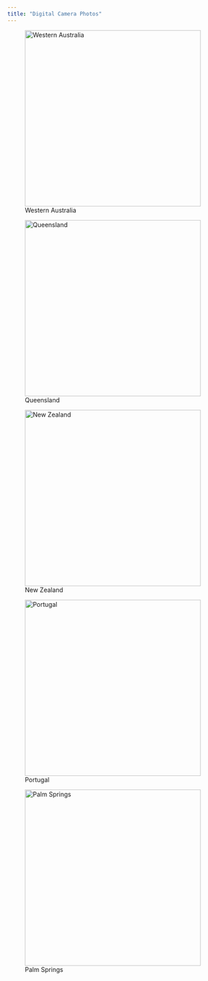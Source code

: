 ```yaml
---
title: "Digital Camera Photos"
---
```


![Western Australia](photosweb/IMG_8979.jpeg){fig-align="left" width="400"}

![Queensland](photosweb/Roll1_129634JC000645-R1-003.jpg){fig-align="left" width="400"}

![New Zealand](photosweb/IMG_1577.jpeg){fig-align="left" width="400"}

![Portugal](photosweb/IMG_2373.JPG){fig-align="left" width="400"}

![Palm Springs](photosweb/100_0124.JPG){fig-align="left" width="400"}
